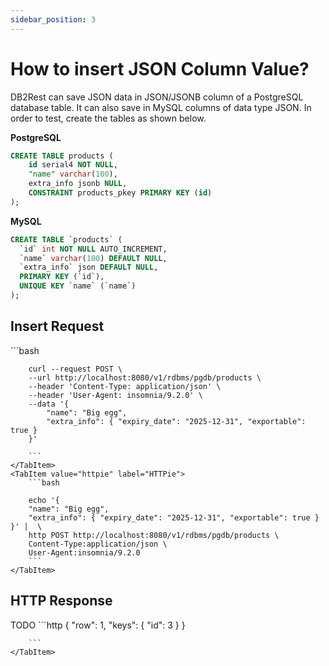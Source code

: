 ```yaml
---
sidebar_position: 3
---
```


# How to insert JSON Column Value?


DB2Rest can save JSON data in JSON/JSONB column of a PostgreSQL database table. It can also save in MySQL columns of data type JSON.
In order to test, create the tables as shown below.

**PostgreSQL**


```sql
CREATE TABLE products (
    id serial4 NOT NULL,
    "name" varchar(100),
    extra_info jsonb NULL,
    CONSTRAINT products_pkey PRIMARY KEY (id)
);
```


**MySQL**

```sql
CREATE TABLE `products` (
  `id` int NOT NULL AUTO_INCREMENT,
  `name` varchar(100) DEFAULT NULL,
  `extra_info` json DEFAULT NULL,
  PRIMARY KEY (`id`),
  UNIQUE KEY `name` (`name`)
);
```

## Insert Request


<Tabs>
    <TabItem value="cURL" label="cURL" default>
        ```bash

        curl --request POST \
        --url http://localhost:8080/v1/rdbms/pgdb/products \
        --header 'Content-Type: application/json' \
        --header 'User-Agent: insomnia/9.2.0' \
        --data '{
            "name": "Big egg",
            "extra_info": { "expiry_date": "2025-12-31", "exportable": true }
        }'

        ```
    </TabItem>
    <TabItem value="httpie" label="HTTPie">
        ```bash

        echo '{
        "name": "Big egg",
        "extra_info": { "expiry_date": "2025-12-31", "exportable": true }
    }' |  \
        http POST http://localhost:8080/v1/rdbms/pgdb/products \
        Content-Type:application/json \
        User-Agent:insomnia/9.2.0
        ```
    </TabItem>


</Tabs>



## HTTP Response


<Tabs>
    <TabItem value="mySQL" label="MySQL" default>
        TODO
    </TabItem>
    <TabItem value="pgSQL" label="PostgreSQL">
        ```http
        {
            "row": 1,
            "keys": {
            "id": 3
        }
        }

        ```
    </TabItem>


</Tabs>
